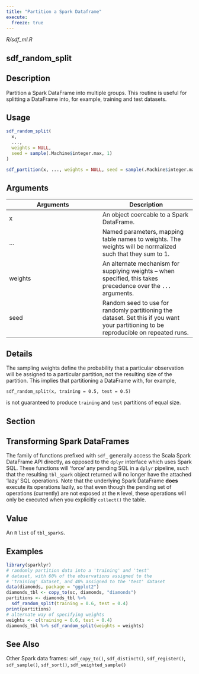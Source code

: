 ```yaml
---
title: "Partition a Spark Dataframe"
execute:
  freeze: true
---
```


*R/sdf_ml.R*

## sdf_random_split

## Description
Partition a Spark DataFrame into multiple groups. This routine is useful for splitting a DataFrame into, for example, training and test datasets. 


## Usage
```r
sdf_random_split( 
  x, 
  ..., 
  weights = NULL, 
  seed = sample(.Machine$integer.max, 1) 
) 

sdf_partition(x, ..., weights = NULL, seed = sample(.Machine$integer.max, 1)) 
```

## Arguments
|Arguments|Description|
|---|---|
| x | An object coercable to a Spark DataFrame. |
| ... | Named parameters, mapping table names to weights. The weights will be normalized such that they sum to 1. |
| weights | An alternate mechanism for supplying weights -- when specified, this takes precedence over the `...` arguments. |
| seed | Random seed to use for randomly partitioning the dataset. Set this if you want your partitioning to be reproducible on repeated runs. |

## Details

The sampling weights define the probability that a particular observation will be assigned to a particular partition, not the resulting size of the partition. This implies that partitioning a DataFrame with, for example, 

`sdf_random_split(x, training = 0.5, test = 0.5)`

is not guaranteed to produce `training` and `test` partitions of equal size. 

## Section

## Transforming Spark DataFrames

The family of functions prefixed with `sdf_` generally access the Scala Spark DataFrame API directly, as opposed to the `dplyr` interface which uses Spark SQL. These functions will 'force' any pending SQL in a `dplyr` pipeline, such that the resulting `tbl_spark` object returned will no longer have the attached 'lazy' SQL operations. Note that the underlying Spark DataFrame **does** execute its operations lazily, so that even though the pending set of operations (currently) are not exposed at the `R` level, these operations will only be executed when you explicitly `collect()` the table. 

## Value
An `R` `list` of `tbl_spark`s. 


## Examples
```r
library(sparklyr)
# randomly partition data into a 'training' and 'test' 
# dataset, with 60% of the observations assigned to the 
# 'training' dataset, and 40% assigned to the 'test' dataset 
data(diamonds, package = "ggplot2") 
diamonds_tbl <- copy_to(sc, diamonds, "diamonds") 
partitions <- diamonds_tbl %>% 
  sdf_random_split(training = 0.6, test = 0.4) 
print(partitions) 
# alternate way of specifying weights 
weights <- c(training = 0.6, test = 0.4) 
diamonds_tbl %>% sdf_random_split(weights = weights) 
```

## See Also
Other Spark data frames:  `sdf_copy_to()`, `sdf_distinct()`, `sdf_register()`, `sdf_sample()`, `sdf_sort()`, `sdf_weighted_sample()`

